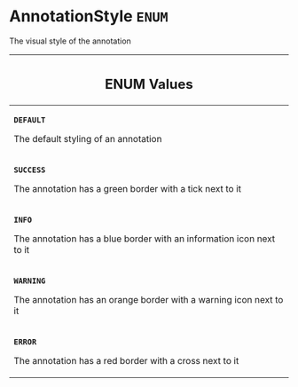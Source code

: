 <!--
  _____   ____    _   _  ____ _______   ______ _____ _____ _______
  |  __  / __   |  | |/ __ __   __| |  ____|  __ _   _|__   __|
  | |  | | |  | | |  | | |  | | | |    | |__  | |  | || |    | |
  | |  | | |  | | | . ` | |  | | | |    |  __| | |  | || |    | |
  | |__| | |__| | | |  | |__| | | |    | |____| |__| || |_   | |
  |_____/ ____/  |_| _|____/  |_|    |______|_____/_____|  |_|
  This file is auto-generated by script/generate_graphql_api_content.sh,
  please build the schema.json by running `rails api:graph:export`
  with https://github.com/buildkite/buildkite/,
  replace the content in data/graphql_data_schema.json
  and run the generation script `./scripts/generate-graphql-api-content.sh`.
-->
<!-- vale off -->
<h1 class="has-pills" data-algolia-exclude>
  AnnotationStyle
  <span class="pill pill--enum pill--normal-case pill--large"><code>ENUM</code></span>
</h1>
<!-- vale on -->

<p>The visual style of the annotation</p>

<table class="responsive-table responsive-table--single-column-rows">
  <thead>
    <th>
      <h2 data-algolia-exclude>ENUM Values</h2>
    </th>
  </thead>
  <tbody>
    <tr>
      <td>
        <p>
          <strong>
            <code>DEFAULT</code>
          </strong>
        </p>
        <p>The default styling of an annotation</p>
      </td>
    </tr>
    <tr>
      <td>
        <p>
          <strong>
            <code>SUCCESS</code>
          </strong>
        </p>
        <p>The annotation has a green border with a tick next to it</p>
      </td>
    </tr>
    <tr>
      <td>
        <p>
          <strong>
            <code>INFO</code>
          </strong>
        </p>
        <p>
          The annotation has a blue border with an information icon next to it
        </p>
      </td>
    </tr>
    <tr>
      <td>
        <p>
          <strong>
            <code>WARNING</code>
          </strong>
        </p>
        <p>
          The annotation has an orange border with a warning icon next to it
        </p>
      </td>
    </tr>
    <tr>
      <td>
        <p>
          <strong>
            <code>ERROR</code>
          </strong>
        </p>
        <p>The annotation has a red border with a cross next to it</p>
      </td>
    </tr>
  </tbody>
</table>
